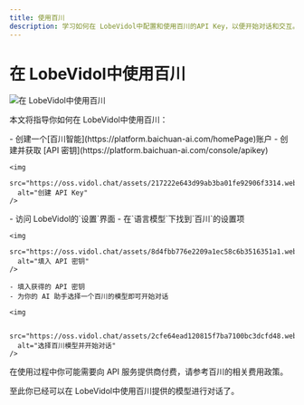 ```yaml
---
title: 使用百川
description: 学习如何在 LobeVidol中配置和使用百川的API Key，以便开始对话和交互。
---
```


# 在 LobeVidol中使用百川

<img
  src="https://oss.vidol.chat/docs/2024/12/88be132f5cc8c1cfb974545d11f7897f.png"
  alt="在 LobeVidol中使用百川"
/>

本文将指导你如何在 LobeVidol中使用百川：

<Steps>
  <Step title="获取百川智能 API 密钥">
    - 创建一个[百川智能](https://platform.baichuan-ai.com/homePage)账户
    - 创建并获取 [API 密钥](https://platform.baichuan-ai.com/console/apikey)

    <img
      src="https://oss.vidol.chat/assets/217222e643d99ab3ba01fe92906f3314.webp"
      alt="创建 API Key"
    />
  </Step>

  <Step title="在 LobeVidol中配置百川">
    - 访问 LobeVidol的`设置`界面
    - 在`语言模型`下找到`百川`的设置项

    <img
      src="https://oss.vidol.chat/assets/8d4fbb776e2209a1ec58c6b3516351a1.webp"
      alt="填入 API 密钥"
    />

    - 填入获得的 API 密钥
    - 为你的 AI 助手选择一个百川的模型即可开始对话

    <img
      
      src="https://oss.vidol.chat/assets/2cfe64ead120815f7ba7100bc3dcfd48.webp"
      alt="选择百川模型并开始对话"
    />
  </Step>
</Steps>

<Warning>在使用过程中你可能需要向 API 服务提供商付费，请参考百川的相关费用政策。</Warning>

至此你已经可以在 LobeVidol中使用百川提供的模型进行对话了。
